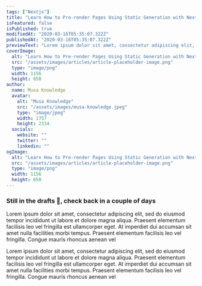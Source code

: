 ```yaml
---
tags: ["Nextjs"]
title: "Learn How to Pre-render Pages Using Static Generation with Next.js"
isFeatured: false
isPublished: true
modifiedAt: "2020-03-16T05:35:07.322Z"
publishedAt: "2020-03-16T05:35:07.322Z"
previewText: "Lorem ipsum dolor sit amet, consectetur adipiscing elit, sed do eiusmod tempor incididunt ut labore et dolore magna aliqua. Praesent elementum facilisis leo vel fringilla est ullamcorper eget. At imperdiet dui accumsan sit amet nulla facilities morbi tempus. Praesent elementum facilisis leo vel fringilla. Congue mauris rhoncus aenean vel"
coverImage:
  alt: "Learn How to Pre-render Pages Using Static Generation with Next.js"
  src: "/assets/images/articles/article-placeholder-image.png"
  type: "image/png"
  width: 1156
  height: 650
author:
  name: Musa Knowledge
  avatar:
    alt: "Musa Knowledge"
    src: "/assets/images/musa-knowledge.jpeg"
    type: "image/jpeg"
    width: 1757
    height: 2334
  socials:
    website: ""
    twitter: ""
    linkedin: ""
ogImage:
  alt: "Learn How to Pre-render Pages Using Static Generation with Next.js"
  src: "/assets/images/articles/article-placeholder-image.png"
  type: "image/png"
  width: 1156
  height: 650
---
```


### Still in the drafts 🙈, check back in a couple of days

Lorem ipsum dolor sit amet, consectetur adipiscing elit, sed do eiusmod tempor incididunt ut labore et dolore magna aliqua. Praesent elementum facilisis leo vel fringilla est ullamcorper eget. At imperdiet dui accumsan sit amet nulla facilities morbi tempus. Praesent elementum facilisis leo vel fringilla. Congue mauris rhoncus aenean vel

Lorem ipsum dolor sit amet, consectetur adipiscing elit, sed do eiusmod tempor incididunt ut labore et dolore magna aliqua. Praesent elementum facilisis leo vel fringilla est ullamcorper eget. At imperdiet dui accumsan sit amet nulla facilities morbi tempus. Praesent elementum facilisis leo vel fringilla. Congue mauris rhoncus aenean vel
